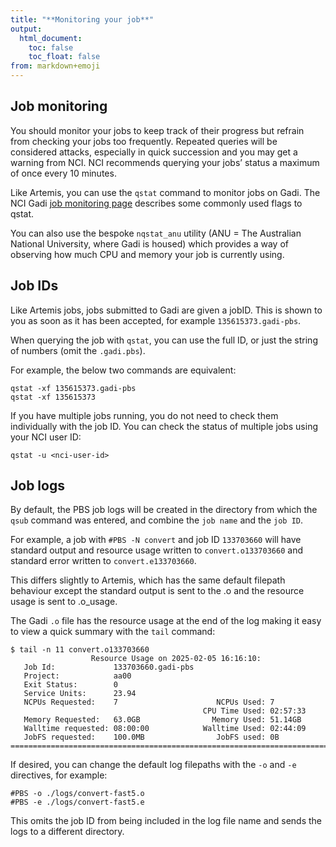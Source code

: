```yaml
---
title: "**Monitoring your job**"
output:
  html_document:
    toc: false
    toc_float: false
from: markdown+emoji
---
```


## Job monitoring

You should monitor your jobs to keep track of their progress but refrain from checking your jobs too frequently. Repeated queries will be considered attacks, especially in quick succession and you may get a warning from NCI. NCI recommends querying your jobs' status a maximum of once every 10 minutes.

Like Artemis, you can use the `qstat` command to monitor jobs on Gadi. The NCI Gadi [job monitoring page](https://opus.nci.org.au/spaces/Help/pages/236880322/Job+monitoring...) describes some commonly used flags to qstat. 

You can also use the bespoke `nqstat_anu` utility (ANU = The Australian National University, where Gadi is housed) which provides a way of observing how much CPU and memory your job is currently using. 

## Job IDs

Like Artemis jobs, jobs submitted to Gadi are given a jobID. This is shown to you as soon as it has been accepted, for example `135615373.gadi-pbs`. 

When querying the job with `qstat`, you can use the full ID, or just the string of numbers (omit the `.gadi.pbs`). 

For example, the below two commands are equivalent:

```
qstat -xf 135615373.gadi-pbs
qstat -xf 135615373
```

If you have multiple jobs running, you do not need to check them individually with the job ID. You can check the status of multiple jobs using your NCI user ID:

```
qstat -u <nci-user-id>
```


## Job logs

By default, the PBS job logs will be created in the directory from which the `qsub` command was entered, and combine the `job name` and the `job ID`. 

For example, a job with `#PBS -N convert` and job ID `133703660` will have standard output and resource usage written to `convert.o133703660` and standard error written to `convert.e133703660`. 

This differs slightly to Artemis, which has the same default filepath behaviour except the standard output is sent to the <job-name>.o<job-id> and the resource usage is sent to <job-name>.o<job-id>_usage. 

The Gadi `.o` file has the resource usage at the end of the log making it easy to view a quick summary with the `tail` command:

```
$ tail -n 11 convert.o133703660 
                  Resource Usage on 2025-02-05 16:16:10:
   Job Id:             133703660.gadi-pbs
   Project:            aa00
   Exit Status:        0
   Service Units:      23.94
   NCPUs Requested:    7                      NCPUs Used: 7               
                                           CPU Time Used: 02:57:33        
   Memory Requested:   63.0GB                Memory Used: 51.14GB         
   Walltime requested: 08:00:00            Walltime Used: 02:44:09        
   JobFS requested:    100.0MB                JobFS used: 0B              
======================================================================================
```

If desired, you can change the default log filepaths with the `-o` and `-e` directives, for example:

```
#PBS -o ./logs/convert-fast5.o
#PBS -e ./logs/convert-fast5.e
```
This omits the job ID from being included in the log file name and sends the logs to a different directory. 






